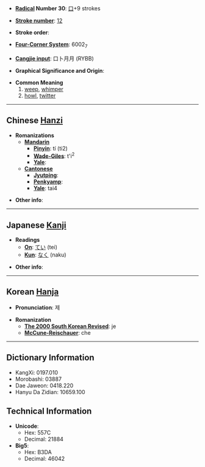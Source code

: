 * '''[[Wiktionary:Chinese radical index| Radical]] Number 30''': [[Wiktionary:Chinese radical index 口|口]]+9 strokes

* '''[[Wiktionary:Chinese total strokes index|Stroke number]]''': [[Wiktionary:Chinese total strokes index 12|12]]

* '''Stroke order''': 

* '''[[Wiktionary:Chinese four corner index|Four-Corner System]]''': 6002<sub>7</sub>

* '''[[Wiktionary:Chinese Cangjie index|Cangjie input]]''': 口卜月月 (RYBB)

* '''Graphical Significance and Origin''': 

* '''Common Meaning'''
*#[[weep]], [[whimper]]
*# [[howl]], [[twitter]]

----

== Chinese [[Hanzi]] ==

* '''Romanizations'''
** '''[[Mandarin]]'''
*** '''[[Pinyin]]''': tí (ti2)
*** '''[[Wade-Giles]]''': t'i<sup>2</sup>
*** '''[[Yale]]''': 
** '''[[Cantonese]]'''
*** '''[[Jyutping]]''':
*** '''[[Penkyamp]]''': 
*** '''[[Yale]]''': tai4

* '''Other info''': 

----

== Japanese [[Kanji]] ==

* '''Readings'''
** '''[[On]]''': [[てい]] (tei)
** '''[[Kun]]''': [[なく]] (naku)

* '''Other info''':  

----

== Korean [[Hanja]] ==

* '''Pronunciation''': 제

* '''Romanization'''
** '''[[The 2000 South Korean Revised Romanization|The 2000 South Korean Revised]]''': je
** '''[[McCune-Reischauer]]''': che

----

== Dictionary Information ==

* KangXi: 0197.010
* Morobashi: 03887
* Dae Jaweon: 0418.220
* Hanyu Da Zidian: 10659.100

== Technical Information ==

* '''Unicode''':
** Hex: 557C
** Decimal: 21884
* '''Big5''':
** Hex: B3DA
** Decimal: 46042